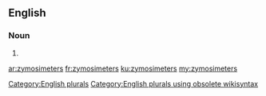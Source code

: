 ==English==

===Noun===
{{head|en}}

# {{plural of|zymosimeter}}

[[Category:English plurals]][[Category:English plurals using obsolete wikisyntax]]

[[ar:zymosimeters]]
[[fr:zymosimeters]]
[[ku:zymosimeters]]
[[my:zymosimeters]]